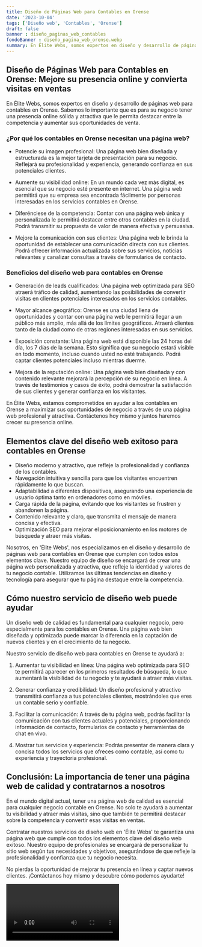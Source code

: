 ```yaml
---
title: Diseño de Páginas Web para Contables en Orense
date: '2023-10-04'
tags: ['Diseño web', 'Contables', 'Orense']
draft: false
banner : diseño_paginas_web_contables
fondoBanner : diseño_pagina_web_orense.webp
summary: En Élite Webs, somos expertos en diseño y desarrollo de páginas web para contables en Orense. Sabemos lo importante que es para su negocio tener una presencia online sólida y atractiva que le permita destacar entre la competencia y aumentar sus oportunidades de venta. 
---
```


## Diseño de Páginas Web para Contables en Orense: Mejore su presencia online y convierta visitas en ventas

En Élite Webs, somos expertos en diseño y desarrollo de páginas web para contables en Orense. Sabemos lo importante que es para su negocio tener una presencia online sólida y atractiva que le permita destacar entre la competencia y aumentar sus oportunidades de venta. 

### ¿Por qué los contables en Orense necesitan una página web?

- Potencie su imagen profesional: Una página web bien diseñada y estructurada es la mejor tarjeta de presentación para su negocio. Reflejará su profesionalidad y experiencia, generando confianza en sus potenciales clientes.

- Aumente su visibilidad online: En un mundo cada vez más digital, es esencial que su negocio esté presente en internet. Una página web permitirá que su empresa sea encontrada fácilmente por personas interesadas en los servicios contables en Orense.

- Diferénciese de la competencia: Contar con una página web única y personalizada le permitirá destacar entre otros contables en la ciudad. Podrá transmitir su propuesta de valor de manera efectiva y persuasiva.

- Mejore la comunicación con sus clientes: Una página web le brinda la oportunidad de establecer una comunicación directa con sus clientes. Podrá ofrecer información actualizada sobre sus servicios, noticias relevantes y canalizar consultas a través de formularios de contacto.

### Beneficios del diseño web para contables en Orense

- Generación de leads cualificados: Una página web optimizada para SEO atraerá tráfico de calidad, aumentando las posibilidades de convertir visitas en clientes potenciales interesados en los servicios contables.

- Mayor alcance geográfico: Orense es una ciudad llena de oportunidades y contar con una página web le permitirá llegar a un público más amplio, más allá de los límites geográficos. Atraerá clientes tanto de la ciudad como de otras regiones interesadas en sus servicios.

- Exposición constante: Una página web está disponible las 24 horas del día, los 7 días de la semana. Esto significa que su negocio estará visible en todo momento, incluso cuando usted no esté trabajando. Podrá captar clientes potenciales incluso mientras duerme.

- Mejora de la reputación online: Una página web bien diseñada y con contenido relevante mejorará la percepción de su negocio en línea. A través de testimonios y casos de éxito, podrá demostrar la satisfacción de sus clientes y generar confianza en los visitantes.

En Élite Webs, estamos comprometidos en ayudar a los contables en Orense a maximizar sus oportunidades de negocio a través de una página web profesional y atractiva. Contáctenos hoy mismo y juntos haremos crecer su presencia online.

<GifSeo />

<Cta />

## Elementos clave del diseño web exitoso para contables en Orense

- Diseño moderno y atractivo, que refleje la profesionalidad y confianza de los contables.
- Navegación intuitiva y sencilla para que los visitantes encuentren rápidamente lo que buscan.
- Adaptabilidad a diferentes dispositivos, asegurando una experiencia de usuario óptima tanto en ordenadores como en móviles.
- Carga rápida de la página, evitando que los visitantes se frustren y abandonen la página.
- Contenido relevante y claro, que transmita el mensaje de manera concisa y efectiva.
- Optimización SEO para mejorar el posicionamiento en los motores de búsqueda y atraer más visitas.

Nosotros, en 'Élite Webs', nos especializamos en el diseño y desarrollo de páginas web para contables en Orense que cumplen con todos estos elementos clave. Nuestro equipo de diseño se encargará de crear una página web personalizada y atractiva, que refleje la identidad y valores de tu negocio contable. Utilizamos las últimas tendencias en diseño y tecnología para asegurar que tu página destaque entre la competencia.

## Cómo nuestro servicio de diseño web puede ayudar

Un diseño web de calidad es fundamental para cualquier negocio, pero especialmente para los contables en Orense. Una página web bien diseñada y optimizada puede marcar la diferencia en la captación de nuevos clientes y en el crecimiento de tu negocio.

Nuestro servicio de diseño web para contables en Orense te ayudará a:

1. Aumentar tu visibilidad en línea: Una página web optimizada para SEO te permitirá aparecer en los primeros resultados de búsqueda, lo que aumentará la visibilidad de tu negocio y te ayudará a atraer más visitas.

2. Generar confianza y credibilidad: Un diseño profesional y atractivo transmitirá confianza a tus potenciales clientes, mostrándoles que eres un contable serio y confiable.

3. Facilitar la comunicación: A través de tu página web, podrás facilitar la comunicación con tus clientes actuales y potenciales, proporcionando información de contacto, formularios de contacto y herramientas de chat en vivo.

4. Mostrar tus servicios y experiencia: Podrás presentar de manera clara y concisa todos los servicios que ofreces como contable, así como tu experiencia y trayectoria profesional.

## Conclusión: La importancia de tener una página web de calidad y contratarnos a nosotros

En el mundo digital actual, tener una página web de calidad es esencial para cualquier negocio contable en Orense. No solo te ayudará a aumentar tu visibilidad y atraer más visitas, sino que también te permitirá destacar sobre la competencia y convertir esas visitas en ventas.

Contratar nuestros servicios de diseño web en 'Élite Webs' te garantiza una página web que cumple con todos los elementos clave del diseño web exitoso. Nuestro equipo de profesionales se encargará de personalizar tu sitio web según tus necesidades y objetivos, asegurándose de que refleje la profesionalidad y confianza que tu negocio necesita.

No pierdas la oportunidad de mejorar tu presencia en línea y captar nuevos clientes. ¡Contáctanos hoy mismo y descubre cómo podemos ayudarte!

<Video />

<CtaBot job='Contables' city='Orense'/>

<Gmaps query='Orense+españa+maps' />